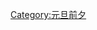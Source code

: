 {{Navbox
| name = 台灣跨年活動
| title = {{flagicon|TWN}}[[台灣跨年晚會]]
| listclass = hlist
| group1= [[北臺灣]]
| list1 =
  {{Navbox|child
  | group1= 每年固定地點
  | list1=
* [[臺北最High新年城]]
** [[台北101跨年煙火表演]]
* [[美麗華百樂園跨年晚會]]
* [[宜蘭熊讚跨年晚會|宜蘭蘭城新月廣場跨年晚會]]
* [[傳藝中心跨年晚會]]
* [[冬山河跨年晚會]]
* [[桃園跨年晚會]]
  | group2 = 每年非固定地點
  | list2 =
* [[基隆跨年晚會]]
* [[新竹跨年晚會]]
  }}
| group2 = [[中臺灣]]
| list2 = 
  {{Navbox|child
  | group1 = 每年固定地點
  | list1 =
* [[劍湖山世界#跨年活動|雲林劍湖山跨年晚會]]
* [[麗寶樂園跨年晚會]]
  | group2 = 每年非固定地點
  | list2 =
* [[苗栗跨年晚會]]
* [[台中跨年晚會]]
* [[彰化跨年晚會]]
* [[南投跨年晚會]]
  }}
| group3 = [[南臺灣]]
| list3 = 
  {{Navbox|child
  | group1 = 每年固定地點
  | list1 =
* [[台南好Young耶誕跨年城]]
* [[高雄跨年晚會]]
* [[義大世界跨年晚會|高雄義大世界跨年晚會]]
* [[阿里山日出印象音樂會]]
  | group2 = 每年非固定地點
  | list2 =
* [[嘉義跨年晚會]]
* [[屏東跨年晚會]]
* [[佛光山跨年晚會]]
  }}
| group4 = [[東臺灣]]
| list4 = 
* [[花蓮太平洋觀光節|花蓮太平洋觀光節跨年晚會]]
* [[台東跨年晚會]]
| group5 = [[外島 (中華民國)|外島地區]]
| list5 = 
* [[澎湖跨年晚會]]
* [[金門跨年晚會]]
* [[馬祖跨年晚會]]
| group6 = 每年聖誕節目
| list6 = 
* [[新北市歡樂耶誕城]]（2011年起）
| group7 = 每年新春節目
| list7 = 
* [[民視第一發發發]]（2009年起）
* [[超級巨星紅白藝能大賞]]（2010年起）
* [[超級華人風雲大賞]]（2018年起）
| below = 
| belowstyle = text-align:left;
}}
<noinclude>
[[Category:元旦前夕]]
</noinclude>
